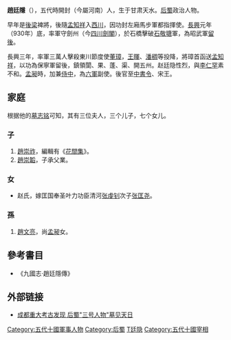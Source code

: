 '''趙廷隱'''（{{bd|884年||949年||catIdx=Z}}），五代時開封（今屬河南）人，生于甘肃天水。[[后蜀|后蜀]]政治人物。

早年是[[後梁|後梁]]裨將，後隨[[孟知祥|孟知祥]]入[[西川|西川]]，因功封左廂馬步軍都指揮使。[[长兴_(后唐)|長興]]元年（930年）底，率軍守劍州（今[[四川|四川]][[劍閣|劍閣]]），於石橋擊破[[石敬瑭|石敬瑭]]軍，為昭武軍[[留後|留後]]。

長興三年，率軍三萬人擊殺東川節度使[[董璋|董璋]]，[[王暉|王暉]]、[[潘稠|潘稠]]等投降，將璋首函送[[孟知祥|孟知祥]]，以功為保寧軍留後，鎮領閬、果、蓬、渠、開五州。赵廷隐性烈，與[[李仁罕|李仁罕]]素不和。[[孟昶|孟昶]]時，加兼[[侍中|侍中]]，為[[六軍|六軍]]副使。後官至[[中書令|中書令]]、宋王。

== 家庭 ==

根据他的[[墓志铭|墓志铭]]可知，其有三位夫人，三个儿子，七个女儿。

===子===
#[[趙崇祚|趙崇祚]]，編輯有《[[花間集|花間集]]》。
#[[趙崇韜|趙崇韜]]，子承父業。

===女===
*赵氏，嫁匡国奉圣叶力功臣清河[[张虔钊|张虔钊]]次子[[张匡尧|张匡尧]]。

===孫===
#[[赵文亮_(后蜀)|趙文亮]]，尚[[孟昶|孟昶]]女。

==參考書目==
* 《九國志·趙廷隱傳》

== 外部链接 ==

*[http://article.m4.cn/history/1111977.shtml 成都重大考古发现 后蜀"三号人物"墓见天日]{{dead link|date=2018年4月 |bot=InternetArchiveBot |fix-attempted=yes }}

{{DEFAULTSORT:Z}}
[[Category:五代十國軍事人物|Category:五代十國軍事人物]]
[[Category:后蜀|Category:后蜀]]
[[Category:赵姓|T廷隐]]
[[Category:五代十國宰相|Category:五代十國宰相]]